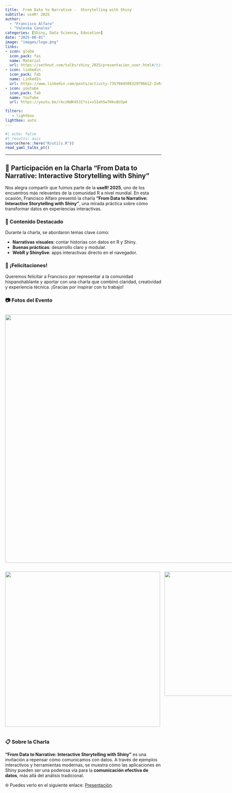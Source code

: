 ```yaml
---
title:  From Data to Narrative -  Storytelling with Shiny
subtitle: useR! 2025
author: 
  - "Francisco Alfaro"
  - "Valeska Canales"
categories: [Shiny, Data Science, Education]
date: "2025-08-01"
image: "images/logo.png"
links:
- icon: globe
  icon_pack: fas
  name: Material
  url: https://sethnut.com/talks/shiny_2025/presentacion_user.html#/title-slide
- icon: linkedin
  icon_pack: fab
  name: LinkedIn
  url: https://www.linkedin.com/posts/activity-7357044506329796612-ZvRs?utm_source=share&utm_medium=member_desktop&rcm=ACoAABW-gAgB7do22NXOYm3_l0xBh_2h985EFvc
- icon: youtube
  icon_pack: fab
  name: YouTube
  url: https://youtu.be/rkczNdK453I?si=v5Ieh5w7Hks8U3p4

filters:
   - lightbox
lightbox: auto
---
```


```r
#| echo: false
#| results: asis
source(here::here("R/utils.R"))
read_yaml_talks_pt()
```

------------------------------------------------------------------------

## 🎉 Participación en la Charla **"From Data to Narrative: Interactive Storytelling with Shiny"**

Nos alegra compartir que fuimos parte de la **useR! 2025**, uno de los encuentros más relevantes de la comunidad R a nivel mundial. En esta ocasión, Francisco Alfaro presentó la charla **"From Data to Narrative: Interactive Storytelling with Shiny"**, una mirada práctica sobre cómo transformar datos en experiencias interactivas.

### 🌟 Contenido Destacado

Durante la charla, se abordaron temas clave como:

-   **Narrativas visuales**: contar historias con datos en R y Shiny.\
-   **Buenas prácticas**: desarrollo claro y modular.\
-   **WebR y Shinylive**: apps interactivas directo en el navegador.

### 👏 ¡Felicitaciones!

Queremos felicitar a Francisco por representar a la comunidad hispanohablante y aportar con una charla que combinó claridad, creatividad y experiencia técnica. ¡Gracias por inspirar con tu trabajo!

### 📷 Fotos del Evento

::: {style="display: grid; grid-template-columns: repeat(1, 1fr); grid-gap: 1em;"}
![](images/img2.png){group="gallery" width="800"}
:::

::: {style="display: grid; grid-template-columns: repeat(2, 1fr); grid-gap: 1em;"}
![](images/img1.png){group="gallery" width="500"}

![](images/img3.png){group="gallery" width="400"}
:::


### 📋 Sobre la Charla

**"From Data to Narrative: Interactive Storytelling with Shiny"** es una invitación a repensar cómo comunicamos con datos. A través de ejemplos interactivos y herramientas modernas, se muestra cómo las aplicaciones en Shiny pueden ser una poderosa vía para la **comunicación efectiva de datos**, más allá del análisis tradicional.

🌐 Puedes verlo en el siguiente enlace: [Presentación](https://sethnut.com/talks/shiny_2025/presentacion_user.html#/title-slide).


